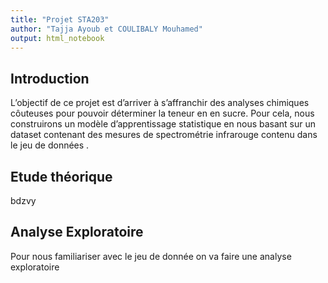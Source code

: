 ```yaml
---
title: "Projet STA203"
author: "Tajja Ayoub et COULIBALY Mouhamed"
output: html_notebook
---
```

## Introduction 
L'objectif de ce projet est d'arriver à s'affranchir des analyses chimiques côuteuses pour pouvoir déterminer la teneur en en sucre. Pour cela, nous construirons un modèle d'apprentissage statistique en nous basant sur un dataset contenant des mesures de spectrométrie infrarouge contenu dans le jeu de données \textit{cookies}.

## Etude théorique 
bdzvy

## Analyse Exploratoire 
Pour nous familiariser avec le jeu de donnée on va faire une analyse exploratoire 
```r
```


